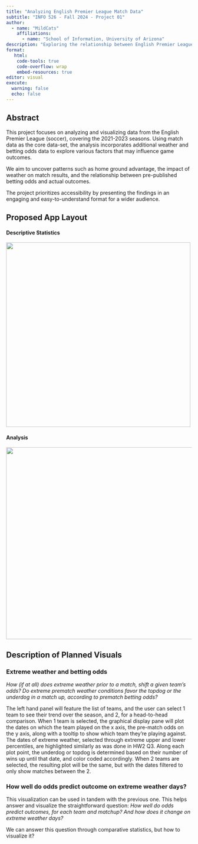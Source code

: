 ```yaml
---
title: "Analyzing English Premier League Match Data"
subtitle: "INFO 526 - Fall 2024 - Project 01"
author: 
  - name: "MildCats"
    affiliations:
      - name: "School of Information, University of Arizona"
description: "Exploring the relationship between English Premier League match outcomes and secondary variables (weather, betting odds and rolling performance records)"
format:
   html:
    code-tools: true
    code-overflow: wrap
    embed-resources: true
editor: visual
execute:
  warning: false
  echo: false
---
```


## Abstract

This project focuses on analyzing and visualizing data from the English Premier League (soccer), covering the 2021-2023 seasons. Using match data as the core data-set, the analysis incorporates additional weather and betting odds data to explore various factors that may influence game outcomes.

We aim to uncover patterns such as home ground advantage, the impact of weather on match results, and the relationship between pre-published betting odds and actual outcomes.

The project prioritizes accessibility by presenting the findings in an engaging and easy-to-understand format for a wider audience.

## Proposed App Layout 

#### Descriptive Statistics 

![](images/layout-1.jpeg){fig-align="center" width="500"}

#### Analysis

![](images/layout-2.jpeg){fig-align="center" width="520"}

## Description of Planned Visuals

### Extreme weather and betting odds

*How (if at all) does extreme weather prior to a match, shift a given team's odds? Do extreme prematch weather conditions favor the topdog or the underdog in a match up, according to prematch betting odds?*

The left hand panel will feature the list of teams, and the user can select 1 team to see their trend over the season, and 2, for a head-to-head comparison. When 1 team is selected, the graphical display pane will plot the dates on which the team played on the x axis, the pre-match odds on the y axis, along with a tooltip to show which team they're playing against. The dates of extreme weather, selected through extreme upper and lower percentiles, are highlighted similarly as was done in HW2 Q3. Along each plot point, the underdog or topdog is determined based on their number of wins up until that date, and color coded accordingly. When 2 teams are selected, the resulting plot will be the same, but with the dates filtered to only show matches between the 2.

### How well do odds predict outcome on extreme weather days?

This visualization can be used in tandem with the previous one. This helps answer and visualize the straightforward question: *How well do odds predict outcomes, for each team and matchup? And how does it change on extreme weather days?*

We can answer this question through comparative statistics, but how to visualize it?
